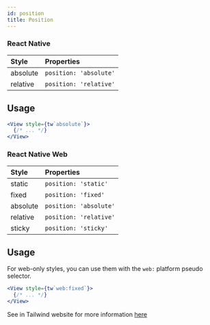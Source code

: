```yaml
---
id: position
title: Position
---
```


### React Native

| Style    | Properties             |
| :------- | :--------------------- |
| absolute | `position: 'absolute'` |
| relative | `position: 'relative'` |

## Usage

<!-- prettier-ignore-start -->
```jsx
<View style={tw`absolute`}>
  {/* ... */}
</View>
```
<!-- prettier-ignore-end -->

### React Native Web

| Style    | Properties             |
| :------- | :--------------------- |
| static   | `position: 'static'`   |
| fixed    | `position: 'fixed'`    |
| absolute | `position: 'absolute'` |
| relative | `position: 'relative'` |
| sticky   | `position: 'sticky'`   |

## Usage

For web-only styles, you can use them with the `web:` platform pseudo selector.

<!-- prettier-ignore-start -->
```jsx
<View style={tw`web:fixed`}>
  {/* ... */}
</View>
```
<!-- prettier-ignore-end -->

See in Tailwind website for more information [here](https://tailwindcss.com/docs/position)
